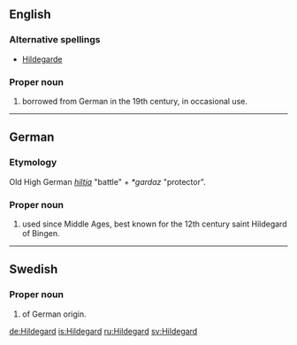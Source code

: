 ==English==

===Alternative spellings===
* [[Hildegarde]]

===Proper noun===
{{en-proper noun}}

# {{given name|female}} borrowed from German in the 19th century, in occasional use.

{{wikipedia|Hildegard of Bingen}}

----

==German==

===Etymology===
Old High German ''[[hiltja]]'' "battle" + ''*gardaz'' "protector".

===Proper noun===
{{infl|de|proper noun}}

# {{given name|female|lang=de}} used since Middle Ages, best known for the 12th century saint Hildegard of Bingen.

----

==Swedish==

===Proper noun===
{{infl|sv|proper noun}}

# {{given name|female|lang=sv}} of German origin.

[[de:Hildegard]]
[[is:Hildegard]]
[[ru:Hildegard]]
[[sv:Hildegard]]